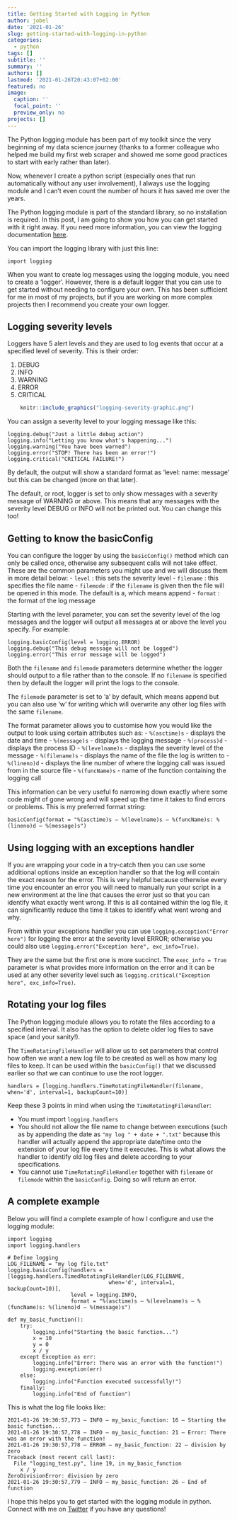 ```yaml
---
title: Getting Started with Logging in Python
author: jobel
date: '2021-01-26'
slug: getting-started-with-logging-in-python
categories:
  - python
tags: []
subtitle: ''
summary: ''
authors: []
lastmod: '2021-01-26T20:43:07+02:00'
featured: no
image:
  caption: ''
  focal_point: ''
  preview_only: no
projects: []
---
```


The Python logging module has been part of my toolkit since the very beginning of my data science journey (thanks to a former colleague who helped me build my first web scraper and showed me some good practices to start with early rather than later). 

Now, whenever I create a python script (especially ones that run automatically without any user involvement), I always use the logging module and I can't even count the number of hours it has saved me over the years.

The Python logging module is part of the standard library, so no installation is required. In this post, I am going  to show you how you can get started with it right away. If you need more information, you can view the logging documentation [here](https://docs.python.org/3/howto/logging.html).

You can import the logging library with just this line:

```
import logging
```

When you want to create log messages using the logging module, you need to create a 'logger'. However, there is a default logger that you can use to get started without needing to configure your own. This has been sufficient for me in most of my projects, but if you are working on more complex projects then I recommend you create your own logger.

## Logging severity levels

Loggers have 5 alert levels and they are used to log events that occur at a specified level of severity. This is their order:

1. DEBUG
2. INFO
3. WARNING
4. ERROR
5. CRITICAL

```r
    knitr::include_graphics("logging-severity-graphic.png")
```
You can assign a severity level to your logging message like this:

```
logging.debug("Just a little debug action")
logging.info("Letting you know what's happening...")
logging.warning("You have been warned")
logging.error("STOP! There has been an error!")
logging.critical("CRITICAL FAILURE!")
```

By default, the output will show a standard format as 'level: name: message' but this can be changed (more on that later). 

The default, or root, logger is set to only show messages with a severity message of WARNING or above. This means that any messages with the severity level DEBUG or INFO will not be printed out. You can change this too!

## Getting to know the basicConfig

You can configure the logger by using the `basicConfig()` method which can only be called once, otherwise any subsequent calls will not take effect. These are the common parameters you might use and we will discuss them in more detail below:
- `level` : this sets the severity level
- `filename` : this specifies the file name
- `filemode` : if the `filename` is given then the file will be opened in this mode. The default is a, which means append
- `format` : the format of the log message

Starting with the level parameter, you can set the severity level of the log messages and the logger will output all messages at or above the level you specify. For example:

```
logging.basicConfig(level = logging.ERROR)
logging.debug("This debug message will not be logged")
logging.error("This error message will be logged")
```

Both the `filename` and `filemode` parameters determine whether the logger should output to a file rather than to the console. If no `filename` is specified then by default the logger will print the logs to the console.

The `filemode` parameter is set to 'a' by default, which means append but you can also use 'w' for writing which will overwrite any other log files with the same `filename`.

The format parameter allows you to customise how you would like the output to look using certain attributes such as:
- `%(asctime)s` - displays the date and time
- `%(message)s` - displays the logging message
- `%(process)d` - displays the process ID
- `%(levelname)s` - displays the severity level of the message
- `%(filename)s` - displays the name of the file the log is written to
- `%(lineno)d` - displays the line number of where the logging call was issued from in the source file
- `%(funcName)s` - name of the function containing the logging call

This information can be very useful fo narrowing down exactly where some code might of gone wrong and will speed up the time it takes to find errors or problems. This is my preferred format string: 

```
basicConfig(format = "%(asctime)s — %(levelname)s — %(funcName)s: %(lineno)d — %(message)s")
```

## Using logging with an exceptions handler

If you are wrapping your code in a try-catch then you can use some additional options inside an exception handler so that the log will contain the exact reason for the error. This is very helpful because otherwise every time you encounter an error you will need to manually run your script in a new environment at the line that causes the error just so that you can identify what exactly went wrong. If this is all contained within the log file, it can significantly reduce the time it takes to identify what went wrong and why.

From within your exceptions handler you can use `logging.exception("Error here")` for logging the error at the severity level ERROR; otherwise you could also use `logging.error("Exception here", exc_info=True)`. 

They are the same but the first one is more succinct. The `exec_info = True` parameter is what provides more information on the error and it can be used at any other severity level such as `logging.critical("Exception here", exc_info=True)`.

## Rotating your log files

The Python logging module allows you to rotate the files according to a specified interval. It also has the option to delete older log files to save space (and your sanity!).

The `TimeRotatingFileHandler` will allow us to set parameters that control how often we want a new log file to be created as well as how many log files to keep. It can be used within the `basicConfig()` that we discussed earlier so that we can continue to use the root logger.

```
handlers = [logging.handlers.TimeRotatingFileHandler(filename, when='d', interval=1, backupCount=10)]
```

Keep these 3 points in mind when using the `TimeRotatingFileHandler`:

- You must import `logging.handlers`
- You should not allow the file name to change between executions (such as by appending the date as `"my log " + date + ".txt"`  because this handler will actually append the appropriate date/time onto the extension of your log file every time it executes. This is what allows the handler to identify old log files and delete according to your specifications.
- You cannot use `TimeRotatingFileHandler` together with `filename` or `filemode` within the `basicConfig`. Doing so will return an error.

## A complete example

Below you will find a complete example of how I configure and use the logging module:

```
import logging
import logging.handlers

# Define logging
LOG_FILENAME = "my log file.txt"
logging.basicConfig(handlers = [logging.handlers.TimedRotatingFileHandler(LOG_FILENAME,
                                when='d', interval=1, backupCount=10)],
                    level = logging.INFO,
                    format = "%(asctime)s — %(levelname)s — %(funcName)s: %(lineno)d — %(message)s")

def my_basic_function():
    try:
        logging.info("Starting the basic function...")
        x = 10
        y = 0
        x / y
    except Exception as err:
        logging.info("Error: There was an error with the function!")
        logging.exception(err)
    else:
        logging.info("Function executed successfully!")
    finally:
        logging.info("End of function")
```

This is what the log file looks like:

```
2021-01-26 19:30:57,773 — INFO — my_basic_function: 16 — Starting the basic function...
2021-01-26 19:30:57,778 — INFO — my_basic_function: 21 — Error: There was an error with the function!
2021-01-26 19:30:57,778 — ERROR — my_basic_function: 22 — division by zero
Traceback (most recent call last):
  File "logging_test.py", line 19, in my_basic_function
    x / y
ZeroDivisionError: division by zero
2021-01-26 19:30:57,779 — INFO — my_basic_function: 26 — End of function
```

I hope this helps you to get started with the logging module in python. Connect with me on [Twitter](https://twitter.com/joleenbothma) if you have any questions!
